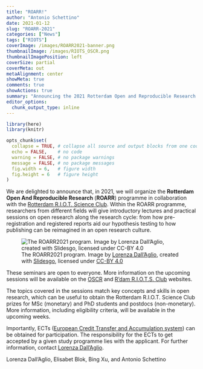 ```yaml
---
title: "ROARR!"
author: "Antonio Schettino"
date: 2021-01-12
slug: "ROARR-2021"
categories: ["News"]
tags: ["RIOTS"]
coverImage: /images/ROARR2021-banner.png
thumbnailImage: /images/RIOTS_OSCR.png
thumbnailImagePosition: left
coverSize: partial
coverMeta: out
metaAlignment: center
showMeta: true
comments: true
showActions: true
summary: "Announcing the 2021 Rotterdam Open and Reproducible Research (ROARR) programme."
editor_options: 
  chunk_output_type: inline
---
```


```r

library(here)
library(knitr)

opts_chunk$set(
  collapse = TRUE, # collapse all source and output blocks from one code chunk into a single block
  echo = FALSE,    # no code
  warning = FALSE, # no package warnings
  message = FALSE, # no package messages
  fig.width = 6,   # figure width
  fig.height = 6   # figure height
)

```

We are delighted to announce that, in 2021, we will organize the **Rotterdam Open And Reproducible Research** (**ROARR**) programme in collaboration with the [Rotterdam R.I.O.T. Science Club](https://www.riotsciencenl.com/). Within the ROARR programme, researchers from different fields will give introductory lectures and practical sessions on open research along the research cycle: from how pre-registration and registered reports aid our hypothesis testing to how publishing can be reimagined in an open research culture.

![The ROARR2021 program. Image by [Lorenza Dall'Aglio](https://www.openscience-rotterdam.com/2020/02/dallaglio/), created with [Slidesgo](https://slidesgo.com/), licensed under [CC-BY 4.0](https://creativecommons.org/licenses/by/4.0/)](/images/ROARR2021-program.png)

These seminars are open to everyone. More information on the upcoming sessions will be available on the [OSCR](https://www.openscience-rotterdam.com/) and [R'dam R.I.O.T.S. Club](https://www.riotsciencenl.com/) websites.

The topics covered in the sessions match key concepts and skills in open research, which can be useful to obtain the Rotterdam R.I.O.T. Science Club prizes for MSc (monetary) and PhD students and postdocs (non-monetary). More information, including eligibility criteria, will be available in the upcoming weeks.

Importantly, ECTs ([European Credit Transfer and Accumulation system]((https://en.wikipedia.org/wiki/European_Credit_Transfer_and_Accumulation_System))) can be obtained for participation. The responsibility for the ECTs to get accepted by a given study programme lies with the applicant. For further information, contact [Lorenza Dall’Aglio](mailto:l.dallaglio@erasmusmc.nl).

Lorenza Dall'Aglio, Elisabet Blok, Bing Xu, and Antonio Schettino


